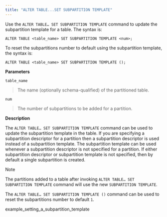 ```yaml
---
title: "ALTER TABLE...SET SUBPARTITION TEMPLATE"
---
```


<div id="alter_table_set_subpartition_template" class="registered_link"></div>


Use the `ALTER TABLE… SET SUBPARTITION TEMPLATE` command to update the subpartition template for a table. The syntax is:

``` text
ALTER TABLE <table_name> SET SUBPARTITION TEMPLATE <num>;
```

To reset the subpartitions number to default using the subpartition template, the syntax is:

``` text
ALTER TABLE <table_name> SET SUBPARTITION TEMPLATE ();
```

**Parameters**

`table_name`

> The name (optionally schema-qualified) of the partitioned table.

`num`

> The number of subpartitions to be added for a partition.

**Description**

The `ALTER TABLE… SET SUBPARTITION TEMPLATE` command can be used to update the subpartition template in the table. If you are specifying a subpartition descriptor for a partition then a subpartition descriptor is used instead of a subpartition template. The subpartition template can be used whenever a subpartition descriptor is not specified for a partition. If either subpartition descriptor or subpartition template is not specified, then by default a single subpartition is created.

<div class="note">

<div class="title">

Note

</div>

The partitions added to a table after invoking `ALTER TABLE… SET SUBPARTITION TEMPLATE` command will use the new `SUBPARTITION TEMPLATE`.

</div>

The `ALTER TABLE… SET SUBPARTITION TEMPLATE ()` command can be used to reset the subpartitions number to default `1`.

<div class="toctree" maxdepth="3">

example\_setting\_a\_subpartition\_template

</div>
